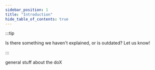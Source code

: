 ```yaml
---
sidebar_position: 1
title: "Introduction"
hide_table_of_contents: true
---
```



:::tip

Is there something we haven't explained, or is outdated? <Obfuscate email="info@mxrap.com">Let us know!</Obfuscate>

:::

general stuff about the doX
